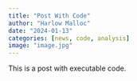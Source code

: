 ```yaml
---
title: "Post With Code"
author: "Harlow Malloc"
date: "2024-01-13"
categories: [news, code, analysis]
image: "image.jpg"
---
```


This is a post with executable code.

